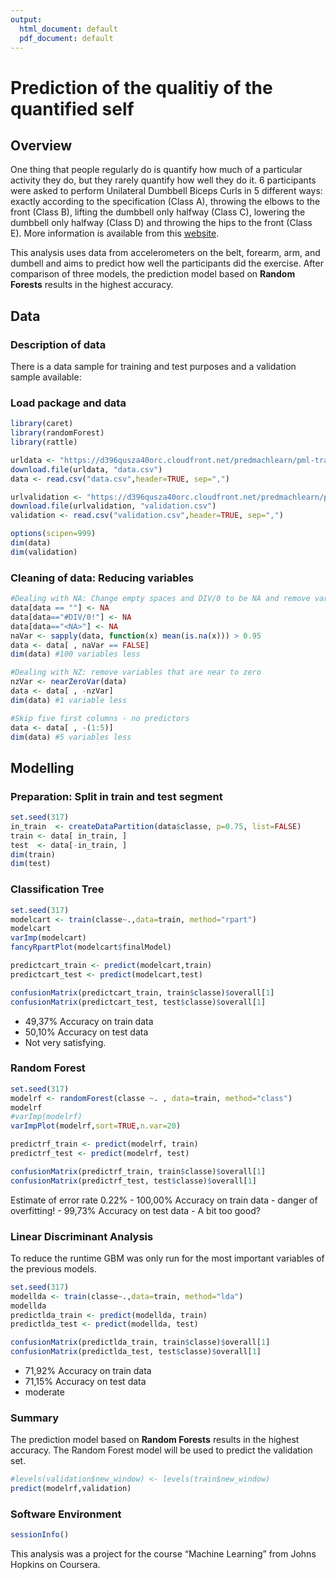 ```yaml
---
output:
  html_document: default
  pdf_document: default
---
```


# Prediction of the qualitiy of the quantified self

## Overview
One thing that people regularly do is quantify how much of a particular activity they do, but they rarely quantify how well they do it. 6 participants were asked to perform Unilateral Dumbbell Biceps Curls in 5 different ways: exactly according to the specification (Class A), throwing the elbows to the front (Class B), lifting the dumbbell only halfway (Class C), lowering the dumbbell only halfway (Class D) and throwing the hips to the front (Class E). More information is available from this [website](http://web.archive.org/web/20161224072740/http:/groupware.les.inf.puc-rio.br/har).

This analysis uses data from accelerometers on the belt, forearm, arm, and dumbell and aims to predict how well the participants did the exercise. After comparison of three models, the prediction model based on **Random Forests** results in the highest accuracy. 

## Data

### Description of data
There is a data sample for training and test purposes and a validation sample available:

### Load package and data
```r
library(caret)
library(randomForest)
library(rattle)

urldata <- "https://d396qusza40orc.cloudfront.net/predmachlearn/pml-training.csv"
download.file(urldata, "data.csv")
data <- read.csv("data.csv",header=TRUE, sep=",")

urlvalidation <- "https://d396qusza40orc.cloudfront.net/predmachlearn/pml-testing.csv"
download.file(urlvalidation, "validation.csv")
validation <- read.csv("validation.csv",header=TRUE, sep=",")

options(scipen=999)
dim(data)
dim(validation)
```

### Cleaning of data: Reducing variables
```r
#Dealing with NA: Change empty spaces and DIV/0 to be NA and remove variables that are mostly NA (threshlod 95 %)
data[data == ""] <- NA
data[data=="#DIV/0!"] <- NA
data[data=="<NA>"] <- NA
naVar <- sapply(data, function(x) mean(is.na(x))) > 0.95
data <- data[ , naVar == FALSE]
dim(data) #100 variables less

#Dealing with NZ: remove variables that are near to zero
nzVar <- nearZeroVar(data)
data <- data[ , -nzVar]
dim(data) #1 variable less

#Skip five first columns - no predictors
data <- data[ , -(1:5)]
dim(data) #5 variables less
```

## Modelling

### Preparation: Split in train and test segment
```r
set.seed(317)
in_train  <- createDataPartition(data$classe, p=0.75, list=FALSE)
train <- data[ in_train, ]
test  <- data[-in_train, ]
dim(train)
dim(test)
```

### Classification Tree
```r
set.seed(317)
modelcart <- train(classe~.,data=train, method="rpart")
modelcart
varImp(modelcart)
fancyRpartPlot(modelcart$finalModel)

predictcart_train <- predict(modelcart,train)
predictcart_test <- predict(modelcart,test)

confusionMatrix(predictcart_train, train$classe)$overall[1]
confusionMatrix(predictcart_test, test$classe)$overall[1]
```

- 49,37% Accuracy on train data
- 50,10% Accuracy on test data
- Not very satisfying.

### Random Forest
```r
set.seed(317)
modelrf <- randomForest(classe ~. , data=train, method="class")
modelrf
#varImp(modelrf)
varImpPlot(modelrf,sort=TRUE,n.var=20)

predictrf_train <- predict(modelrf, train)
predictrf_test <- predict(modelrf, test)

confusionMatrix(predictrf_train, train$classe)$overall[1]
confusionMatrix(predictrf_test, test$classe)$overall[1]
```

Estimate of error rate 0.22%
- 100,00% Accuracy on train data - danger of overfitting!
- 99,73% Accuracy on test data
- A bit too good?

### Linear Discriminant Analysis
To reduce the runtime GBM was only run for the most important variables of the previous models.
```r
set.seed(317)
modellda <- train(classe~.,data=train, method="lda")
modellda
predictlda_train <- predict(modellda, train)
predictlda_test <- predict(modellda, test)

confusionMatrix(predictlda_train, train$classe)$overall[1]
confusionMatrix(predictlda_test, test$classe)$overall[1]
```

- 71,92% Accuracy on train data
- 71,15% Accuracy on test data
- moderate

### Summary
The prediction model based on **Random Forests** results in the highest accuracy.
The Random Forest model will be used to predict the validation set.

```r
#levels(validation$new_window) <- levels(train$new_window)
predict(modelrf,validation)
```


### Software Environment
```r
sessionInfo()
```

This analysis was a project for the course "Machine Learning" from Johns Hopkins on Coursera.